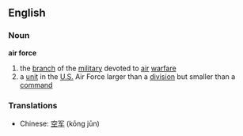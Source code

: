 ==English==
=== Noun ===
'''air force'''
{{wikipedia}}
# the [[branch]] of the [[military]] devoted to [[air]] [[warfare]]
# a [[unit]] in the [[U.S.]] Air Force larger than a [[division]] but smaller than a [[command]]

===Translations===
*Chinese: [[空军]] (kōng jūn)